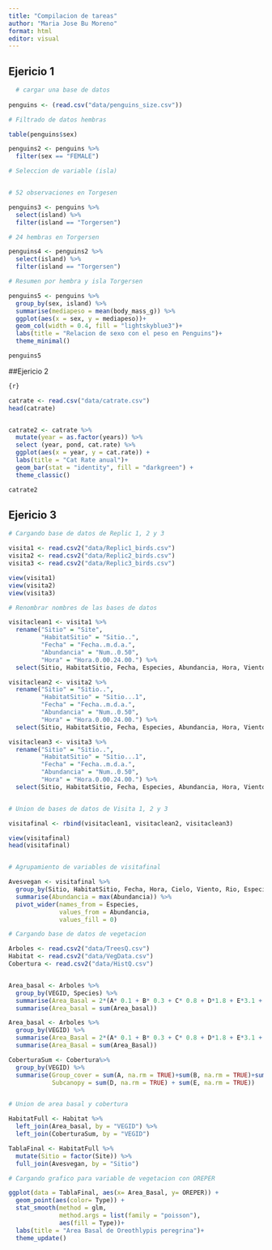 ---
title: "Compilacion de tareas"
author: "Maria Jose Bu Moreno"
format: html
editor: visual
---

::: panel-tabset

## Ejericio 1

```{r}
  # cargar una base de datos 
  
penguins <- (read.csv("data/penguins_size.csv"))

# Filtrado de datos hembras 

table(penguins$sex)

penguins2 <- penguins %>%
  filter(sex == "FEMALE")

# Seleccion de variable (isla)


# 52 observaciones en Torgesen

penguins3 <- penguins %>% 
  select(island) %>% 
  filter(island == "Torgersen")

# 24 hembras en Torgersen

penguins4 <- penguins2 %>% 
  select(island) %>% 
  filter(island == "Torgersen")

# Resumen por hembra y isla Torgersen

penguins5 <- penguins %>% 
  group_by(sex, island) %>% 
  summarise(mediapeso = mean(body_mass_g)) %>% 
  ggplot(aes(x = sex, y = mediapeso))+
  geom_col(width = 0.4, fill = "lightskyblue3")+
  labs(title = "Relacion de sexo con el peso en Penguins")+
  theme_minimal()

penguins5
```


##Ejericio 2

```{r}

{r}

catrate <- read.csv("data/catrate.csv")
head(catrate)


catrate2 <- catrate %>%
  mutate(year = as.factor(years)) %>%
  select (year, pond, cat.rate) %>%
  ggplot(aes(x = year, y = cat.rate)) +
  labs(title = "Cat Rate anual")+
  geom_bar(stat = "identity", fill = "darkgreen") +
  theme_classic()

catrate2

```


## Ejericio 3

```{r}

# Cargando base de datos de Replic 1, 2 y 3

visita1 <- read.csv2("data/Replic1_birds.csv")
visita2 <- read.csv2("data/Replic2_birds.csv")
visita3 <- read.csv2("data/Replic3_birds.csv")

view(visita1)
view(visita2)
view(visita3)

# Renombrar nombres de las bases de datos

visitaclean1 <- visita1 %>%
  rename("Sitio" = "Site",
         "HabitatSitio" = "Sitio..",
         "Fecha" = "Fecha..m.d.a.",
         "Abundancia" = "Num..0.50",
         "Hora" = "Hora.0.00.24.00.") %>%
  select(Sitio, HabitatSitio, Fecha, Especies, Abundancia, Hora, Viento, Cielo, Rio, Sequence)

visitaclean2 <- visita2 %>%
  rename("Sitio" = "Sitio..",
         "HabitatSitio" = "Sitio...1",
         "Fecha" = "Fecha..m.d.a.", 
         "Abundancia" = "Num..0.50",
         "Hora" = "Hora.0.00.24.00.") %>%
  select(Sitio, HabitatSitio, Fecha, Especies, Abundancia, Hora, Viento, Cielo, Rio, Sequence)

visitaclean3 <- visita3 %>%
  rename("Sitio" = "Sitio..",
         "HabitatSitio" = "Sitio...1",
         "Fecha" = "Fecha..m.d.a.",
         "Abundancia" = "Num..0.50",
         "Hora" = "Hora.0.00.24.00.") %>%
  select(Sitio, HabitatSitio, Fecha, Especies, Abundancia, Hora, Viento, Cielo, Rio, Sequence)


# Union de bases de datos de Visita 1, 2 y 3

visitafinal <- rbind(visitaclean1, visitaclean2, visitaclean3)

view(visitafinal)
head(visitafinal)


# Agrupamiento de variables de visitafinal

Avesvegan <- visitafinal %>%
  group_by(Sitio, HabitatSitio, Fecha, Hora, Cielo, Viento, Rio, Especies) %>%
  summarise(Abundancia = max(Abundancia)) %>%
  pivot_wider(names_from = Especies,
              values_from = Abundancia,
              values_fill = 0)

# Cargando base de datos de vegetacion 

Arboles <- read.csv2("data/TreesQ.csv")
Habitat <- read.csv2("data/VegData.csv")
Cobertura <- read.csv2("data/HistQ.csv")


Area_basal <- Arboles %>% 
  group_by(VEGID, Species) %>% 
  summarise(Area_Basal = 2*(A* 0.1 + B* 0.3 + C* 0.8 + D*1.8 + E*3.1 + F *4.9 + G*7.1 + H*0.05 )) %>%
  summarise(Area_basal = sum(Area_basal))

Area_basal <- Arboles %>% 
  group_by(VEGID) %>% 
  summarise(Area_Basal = 2*(A* 0.1 + B* 0.3 + C* 0.8 + D*1.8 + E*3.1 + F *4.9 + G*7.1 + H*0.05 )) %>%
  summarise(Area_Basal = sum(Area_Basal))

CoberturaSum <- Cobertura%>% 
  group_by(VEGID) %>% 
  summarise(Group_cover = sum(A, na.rm = TRUE)+sum(B, na.rm = TRUE)+sum(C, na.rm = TRUE),
            Subcanopy = sum(D, na.rm = TRUE) + sum(E, na.rm = TRUE))


# Union de area basal y cobertura 

HabitatFull <- Habitat %>%
  left_join(Area_basal, by = "VEGID") %>%
  left_join(CoberturaSum, by = "VEGID")

TablaFinal <- HabitatFull %>%
  mutate(Sitio = factor(Site)) %>%
  full_join(Avesvegan, by = "Sitio")

# Cargando grafico para variable de vegetacion con OREPER

ggplot(data = TablaFinal, aes(x= Area_Basal, y= OREPER)) +
  geom_point(aes(color= Type)) +
  stat_smooth(method = glm, 
              method.args = list(family = "poisson"),
              aes(fill = Type))+
  labs(title = "Area Basal de Oreothlypis peregrina")+
  theme_update()


```
:::

